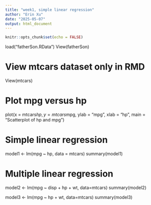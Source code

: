 ```yaml
---
title: "week1, simple linear regression"
author: "Erin Xu"
date: "2025-05-07"
output: html_document
---
```


```r
knitr::opts_chunk$set(echo = FALSE)
```

load("fatherSon.RData")
View(fatherSon)

# View mtcars dataset only in RMD
View(mtcars)

# Plot mpg versus hp
plot(x = mtcars$hp, y = mtcars$mpg, ylab = "mpg", xlab = "hp", main = "Scatterplot of hp and mpg")

# Simple linear regression
model1 <- lm(mpg ~ hp, data = mtcars)
summary(model1)

# Multiple linear regression
model2 <- lm(mpg ~ disp + hp + wt, data=mtcars)
summary(model2)

model3 <- lm(mpg ~ hp + wt, data=mtcars)
summary(model3)